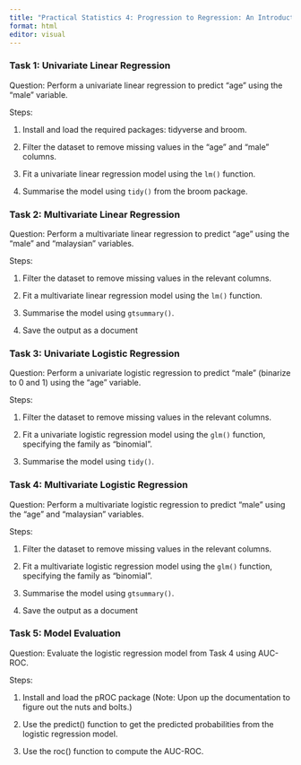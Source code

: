```yaml
---
title: "Practical Statistics 4: Progression to Regression: An Introduction Regression"
format: html
editor: visual
---
```


### **Task 1: Univariate Linear Regression**

Question: Perform a univariate linear regression to predict "age" using the "male" variable.

Steps:

1.  Install and load the required packages: tidyverse and broom.

2.  Filter the dataset to remove missing values in the "age" and "male" columns.

3.  Fit a univariate linear regression model using the `lm()` function.

4.  Summarise the model using `tidy()` from the broom package.

### **Task 2: Multivariate Linear Regression**

Question: Perform a multivariate linear regression to predict "age" using the "male" and "malaysian" variables.

Steps:

1.  Filter the dataset to remove missing values in the relevant columns.

2.  Fit a multivariate linear regression model using the `lm()` function.

3.  Summarise the model using `gtsummary()`.

4.  Save the output as a document

### **Task 3: Univariate Logistic Regression**

Question: Perform a univariate logistic regression to predict "male" (binarize to 0 and 1) using the "age" variable.

Steps:

1.  Filter the dataset to remove missing values in the relevant columns.

2.  Fit a univariate logistic regression model using the `glm()` function, specifying the family as "binomial".

3.  Summarise the model using `tidy()`.

### **Task 4: Multivariate Logistic Regression**

Question: Perform a multivariate logistic regression to predict "male" using the "age" and "malaysian" variables.

Steps:

1.  Filter the dataset to remove missing values in the relevant columns.

2.  Fit a multivariate logistic regression model using the `glm()` function, specifying the family as "binomial".

3.  Summarise the model using `gtsummary()`.

4.  Save the output as a document

### **Task 5: Model Evaluation**

Question: Evaluate the logistic regression model from Task 4 using AUC-ROC.

Steps:

1.  Install and load the pROC package (Note: Upon up the documentation to figure out the nuts and bolts.)

2.  Use the predict() function to get the predicted probabilities from the logistic regression model.

3.  Use the roc() function to compute the AUC-ROC.

